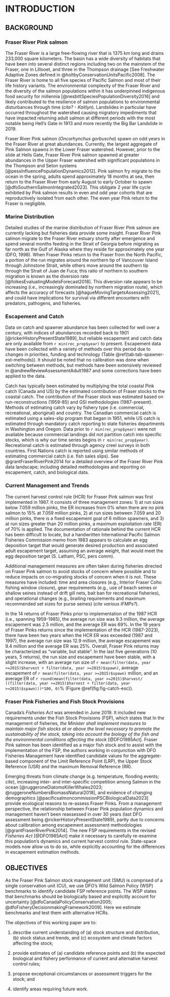 # INTRODUCTION 

## BACKGROUND  

### Fraser River Pink salmon  

The Fraser River is a large free-flowing river that is 1375 km long and drains 233,000 square kilometers. 
The basin has a wide diversity of habitats that have been into several distinct regions including two on the mainstem of the Fraser, one in Lillooet, and three in the Thompson drainage [See Freshwater Adaptive Zones defined in @holtbyConservationUnitsPacific2008]. 
The Fraser River is home to all five species of Pacific Salmon and most of their life history variants. The environmental complexity of the Fraser River and the diversity of the salmon populations within it has underpinned indigenous food security for millennia [@nesbittSpeciesPopulationDiversity2016] and likely contributed to the resilience of salmon populations to environmental disturbances through time (*cite? - Kaitlyn*). Landslides in particular have occurred throughout the watershed causing migratory impediments that have impacted returning adult salmon at different periods with the most notable being Hell’s Gate in 1913 and more recently the Big Bar Landslide in 2019. 


Fraser River Pink salmon (*Oncorhynchus gorbuscha*) spawn on odd years in the Fraser River at great abundances. 
Currently, the largest aggregate of Pink Salmon spawns in the Lower Fraser watershed.
However, prior to the slide at Hells Gate, Fraser River Pink salmon spawned at greater abundances in the Upper Fraser watershed with significant populations in the Thompson and Seton systems [@pessInfluencePopulationDynamics2012]. 
Pink salmon fry migrate to the ocean in the spring, adults spend approximately 18 months at sea, then return to the Fraser River from early August to early October to spawn [@dfoSouthernSalmonIntegrated2023]. 
This obligate 2 year life cycle exhibited by Pink salmon results in even and odd year cohorts that are reproductively isolated from each other. The even year Pink return to the Fraser is negligible.    


### Marine Distribution  

Detailed studies of the marine distribution of Fraser River Pink salmon are currently lacking but fisheries data provide some insight. 
Fraser River Pink salmon migrate to the Fraser River estuary shortly after emergence and spend several months feeding in the Strait of Georgia before migrating as far north as the Gulf of Alaska where they reside for approximately one year (DFO, 1998). 
When Fraser Pinks return to the Fraser from the North Pacific, a portion of the run migrates around the northern tip of Vancouver Island through Johnstone Strait, while others move around the southern tip through the Strait of Juan de Fuca; this ratio of northern to southern migration is known as the diversion rate [@folkesEvaluatingModelsForecast2018]. 
This diversion rate appears to be increasing (i.e., increasingly dominated by northern migration route), which affects the accuracy of forecasts [@hagueMovingTargetsAssessing2021], and could have implications for survival via different encounters with predators, pathogens, and fisheries.  


### Escapement and Catch  

Data on catch and spawner abundance has been collected for well over a century, with indices of abundances recorded back to 1901 [@rickerHistoryPresentState1989], but reliable escapement and catch data are only available from `r min(rec_prop$year)` to present. 
Escapement data have been collected with a variety of methods over this period due to changes in priorities, funding and technology (Table \@ref(tab:tab-spawner-est-methods)). 
It should be noted that no calibration was done when switching between methods, but methods have been extensively reviewed in @andrewReviewAssessmentAdult1987 and some corrections have been applied to the data.  

Catch has typically been estimated by multiplying the total coastal Pink catch (Canada and US) by the estimated contribution of Fraser stocks to the coastal catch. 
The contribution of the Fraser stock was estimated based on run-reconstructions (1959-85) and GSI methodologies (1987-present). 
Methods of estimating catch vary by fishery type (i.e. commercial, recreational, aboriginal) and country.
The Canadian commercial catch is estimated using a sales-slip program that began in 1951, while US catch is estimated through mandatory catch reporting to state fisheries departments in Washington and Oregon.
Data prior to `r min(rec_prop$year)` were not available because commercial landings did not partition catch into specific stocks, which is why our time series begins in `r min(rec_prop$year)`.
Recreational catch is estimated through agency creel surveys in both countries.
First Nations catch is reported using similar methods of estimating commercial catch (i.e. fish sales slips). 
See @grantFraserRiverPink2014 for a detailed overview of the Fraser River Pink data landscape; including detailed methodologies and reporting on escapement, catch, and biological data.  

### Current Management and Trends  

The current harvest control rule (HCR) for Fraser Pink salmon was first implemented in 1987. 
It consists of three management zones: 1) at run sizes below 7.059 million pinks, the ER increases from 0% when there are no pink salmon to 15% at 7.059 million pinks, 2) at run sizes between 7.059 and 20 million pinks, there is a fixed escapement goal of 6 million spawners, and 3) at run sizes greater than 20 million pinks, a maximum exploitation rate (ER) of 70% is applied. 
The documentation of rationale behind the current HCR has been difficult to locate, but a handwritten International Pacific Salmon Fisheries Commission memo from 1983 appears to calculate an egg deposition target that would generate desired production and associated adult escapement target, assuming an average weight, that would meet the egg deposition target (S. Latham, PSC, pers comm).  

Additional management measures are often taken during fisheries directed on Fraser Pink salmon to avoid stocks of concern where possible and to reduce impacts on co-migrating stocks of concern when it is not.
These measures have included: time and area closures (e.g., Interior Fraser Coho fishing window closure), gear requirements (e.g., use of beach seines or shallow seines instead of drift gill nets, bait ban for recreational fisheries), and operational changes (e.g., brailing requirements and maximum recommended set sizes for purse seines) (*cite various IFMPs?*). 

In the 14 returns of Fraser Pinks prior to implementation of the 1987 HCR (i.e., spanning 1959-1985), the average run size was 9.3 million, the average escapement was 2.5 million, and the average ER was 69%. 
In the 19 years of Fraser Pinks returns since the implementation of the HCR (1987-2023), there have been two years when the HCR ER was exceeded (1987 and 1997), the average run size was 12.9 million, the average escapement was 9.4 million and the average ER was 25%. 
Overall, Fraser Pink returns may be characterized as “variable, but stable”. 
In the last five generations (10 years, 5 returns), the run size and escapement have been stable, with a slight increase, with an average run size of `r mean(filter(data, year >=2015)$harvest + filter(data, year >=2015)$spawn)`, average escapement of `r mean(filter(data, year >=2015)$spawn)` million, and an average ER of `r round(mean(filter(data, year >=2015)$harvest/ ((filter(data, year >=2015)$harvest + filter(data, year >=2015)$spawn)))*100, 0)`% (Figure \@ref(fig:fig-catch-esc)).  

### Fraser Pink Fisheries and Fish Stock Provisions  

Canada’s *Fisheries Act* was amended in June 2019. 
It included new requirements under the  Fish Stock Provisions (FSP), which states that In the management of fisheries, *the Minister shall implement measures to maintain major fish stocks at or above the level necessary to promote the sustainability of the stock, taking into account the biology of the fish and the environmental conditions affecting the stock* [@DFO1985Act]. 
Fraser Pink salmon has been identified as a major fish stock and to assist with the implementation of the FSP, the authors working in conjunction with DFO Fisheries Management have identified candidate values for the aggregate-based component of the Limit Reference Point (LRP), the Upper Stock Reference (USR) and the maximum Removal Reference (RR). 

Emerging threats from climate change (e.g. temperature, flooding events; *cite*), increasing inter- and inter-specific competition among Salmon in the ocean [@ruggeroneDiatomsKillerWhales2023; @ruggeroneNumbersBiomassNatural2018], and evidence of changing demographics [@pacificsalmoncommissionPSCBiologicalData2023] provide ecological reasons to re-assess Fraser Pinks. 
From a management perspective, the relationship between Fraser Pink population dynamics and management haven't been reassessed  in over 30 years (last DFO assessment being @rickerHistoryPresentState1989), partly due to concerns about calibration among escapement assessment methodologies [@grantFraserRiverPink2014]. 
The new FSP requirements in the revised *Fisheries Act* [@DFO1985Act] make it necessary to carefully re-examine this population's dynamics and current harvest control rule. 
State-space models now allow us to do so, while explicitly accounting for the differences in escapement estimation methods.  


## OBJECTIVES  

As the Fraser Pink Salmon stock management unit (SMU) is comprised of a single conservation unit (CU), we use DFO’s Wild Salmon Policy (WSP) benchmarks to identify candidate FSP reference points. 
The WSP states that benchmarks should be biologically based and explicitly account for uncertainty [@dfoCanadaPolicyConservation2005; @dfoFisheryDecisionmakingFramework2009]. 
Here we estimate benchmarks and test them with alternative HCRs.  


The objectives of this working paper are to:  

1. describe current understanding of (a) stock structure and distribution, (b) stock status and trends, and (c) ecosystem and climate factors affecting the stock;   

2. provide estimates of (a) candidate reference points and (b) the expected biological and fishery performance of current and alternative harvest control rules;   

3. propose exceptional circumstances or assessment triggers for the stock; and   

4. identify areas requiring future work.   
